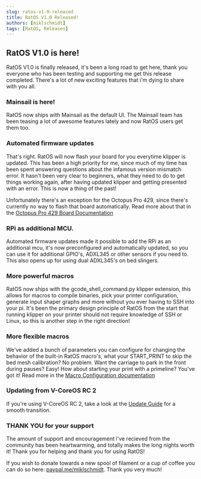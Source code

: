 ```yaml
---
slug: ratos-v1-0-released
title: RatOS V1.0 Released!
authors: [miklschmidt]
tags: [RatOS, Releases]
---
```


## RatOS V1.0 is here!

RatOS V1.0 is finally released, it's been a long road to get here, thank you everyone who has been testing and supporting me get this release completed.
There's a lot of new exciting features that i'm dying to share with you all.

### Mainsail is here!

RatOS now ships with Mainsail as the default UI. The Mainsail team has been teasing a lot of awesome features lately and now RatOS users get them too.

### Automated firmware updates

That's right. RatOS will now flash your board for you everytime klipper is updated.
This has been a high priority for me, since much of my time has been spent answering questions about the infamous version mismatch error.
It hasn't been very clear to beginners, what they need to do to get things working again, after having updated klipper and getting presented with an error.
This is now a thing of the past!

Unfortunately there's an exception for the Octopus Pro 429, since there's currently no way to flash that board automatically.
Read more about that in the [Octopus Pro 429 Board Documentation](/docs/boards/btt/octopus-pro-429#firmware-installation)

### RPi as additional MCU.

Automated firmware updates made it possible to add the RPi as an additional mcu, it's now preconfigured and automatically updated, so you can use
it for additional GPIO's, ADXL345 or other sensors if you need to. This also opens up for using dual ADXL345's on bed slingers.

### More powerful macros

RatOS now ships with the gcode_shell_command.py klipper extension, this allows for macros to compile binaries, pick your printer configuration, generate input shaper graphs and more without you ever having to SSH into your pi. It's been the primary design principle of RatOS from the start that running klipper on your printer should not require knowledge of SSH or Linux, so this is another step in the right direction!

### More flexible macros

We've added a bunch of parameters you can configure for changing the behavior of the built-in RatOS macro's, what your START_PRINT to skip the bed mesh calibration? No problem. Want the carriage to park in the front during pauses? Easy! How about starting your print with a primeline? You've got it! Read more in the [Macro Configuration documentation](/docs/configuration/macros)

### Updating from V-CoreOS RC 2

If you're using V-CoreOS RC 2, take a look at the [Update Guide](/changelog#updating-from-v-coreos-rc2) for a smooth transition.

### THANK YOU for your support

The amount of support and encouragement i've recieved from the community has been heartwarming, and totally makes the long nights worth it!
Thank you for helping and thank you for using RatOS!

If you wish to donate towards a new spool of filament or a cup of coffee you can do so here: [paypal.me/miklschmidt](https://paypal.me/miklschmidt). Thank you very much!
